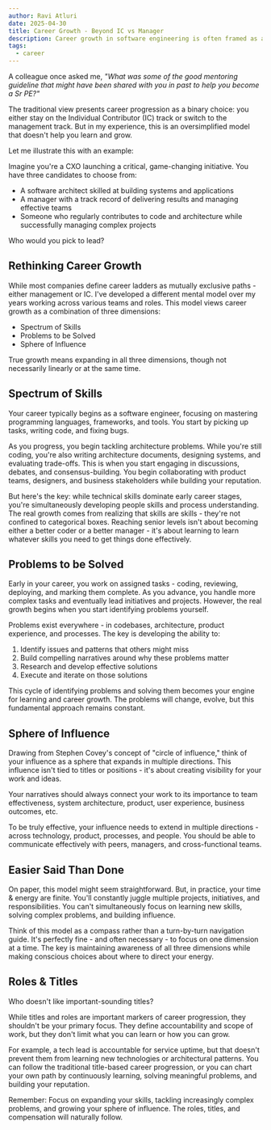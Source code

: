 ```yaml
---
author: Ravi Atluri
date: 2025-04-30
title: Career Growth - Beyond IC vs Manager
description: Career growth in software engineering is often framed as a choice between the Individual Contributor (IC) and management tracks. But is it really that simple?
tags:
  - career
---
```


A colleague once asked me, _"What was some of the good mentoring guideline that might have been shared with you in past to help you become a Sr PE?"_

The traditional view presents career progression as a binary choice: you either stay on the Individual Contributor (IC) track or switch to the management track. But in my experience, this is an oversimplified model that doesn't help you learn and grow.

Let me illustrate this with an example:

Imagine you're a CXO launching a critical, game-changing initiative. You have three candidates to choose from:

- A software architect skilled at building systems and applications
- A manager with a track record of delivering results and managing effective teams
- Someone who regularly contributes to code and architecture while successfully managing complex projects

Who would you pick to lead?

## Rethinking Career Growth

While most companies define career ladders as mutually exclusive paths - either management or IC. I've developed a different mental model over my years working across various teams and roles. This model views career growth as a combination of three dimensions:

- Spectrum of Skills
- Problems to be Solved
- Sphere of Influence

True growth means expanding in all three dimensions, though not necessarily linearly or at the same time.

## Spectrum of Skills

Your career typically begins as a software engineer, focusing on mastering programming languages, frameworks, and tools. You start by picking up tasks, writing code, and fixing bugs.

As you progress, you begin tackling architecture problems. While you're still coding, you're also writing architecture documents, designing systems, and evaluating trade-offs. This is when you start engaging in discussions, debates, and consensus-building. You begin collaborating with product teams, designers, and business stakeholders while building your reputation.

But here's the key: while technical skills dominate early career stages, you're simultaneously developing people skills and process understanding. The real growth comes from realizing that skills are skills - they're not confined to categorical boxes. Reaching senior levels isn't about becoming either a better coder or a better manager - it's about learning to learn whatever skills you need to get things done effectively.

## Problems to be Solved

Early in your career, you work on assigned tasks - coding, reviewing, deploying, and marking them complete. As you advance, you handle more complex tasks and eventually lead initiatives and projects. However, the real growth begins when you start identifying problems yourself.

Problems exist everywhere - in codebases, architecture, product experience, and processes. The key is developing the ability to:

1. Identify issues and patterns that others might miss
2. Build compelling narratives around why these problems matter
3. Research and develop effective solutions
4. Execute and iterate on those solutions

This cycle of identifying problems and solving them becomes your engine for learning and career growth. The problems will change, evolve, but this fundamental approach remains constant.

## Sphere of Influence

Drawing from Stephen Covey's concept of "circle of influence," think of your influence as a sphere that expands in multiple directions. This influence isn't tied to titles or positions - it's about creating visibility for your work and ideas.

Your narratives should always connect your work to its importance to team effectiveness, system architecture, product, user experience, business outcomes, etc.

To be truly effective, your influence needs to extend in multiple directions - across technology, product, processes, and people. You should be able to communicate effectively with peers, managers, and cross-functional teams.

## Easier Said Than Done

On paper, this model might seem straightforward. But, in practice, your time & energy are finite. You'll constantly juggle multiple projects, initiatives, and responsibilities. You can't simultaneously focus on learning new skills, solving complex problems, and building influence.

Think of this model as a compass rather than a turn-by-turn navigation guide. It's perfectly fine - and often necessary - to focus on one dimension at a time. The key is maintaining awareness of all three dimensions while making conscious choices about where to direct your energy.

## Roles & Titles

Who doesn't like important-sounding titles?

While titles and roles are important markers of career progression, they shouldn't be your primary focus. They define accountability and scope of work, but they don't limit what you can learn or how you can grow.

For example, a tech lead is accountable for service uptime, but that doesn't prevent them from learning new technologies or architectural patterns. You can follow the traditional title-based career progression, or you can chart your own path by continuously learning, solving meaningful problems, and building your reputation.

Remember: Focus on expanding your skills, tackling increasingly complex problems, and growing your sphere of influence. The roles, titles, and compensation will naturally follow.
